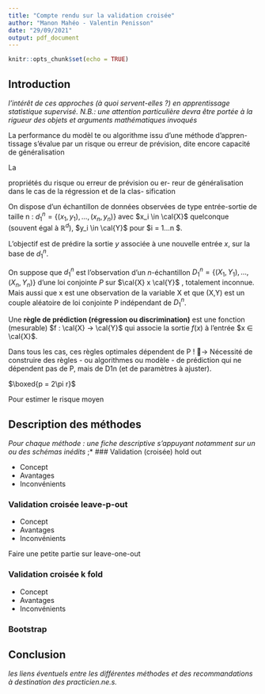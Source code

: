 ```yaml
---
title: "Compte rendu sur la validation croisée"
author: "Manon Mahéo - Valentin Penisson"
date: "29/09/2021"
output: pdf_document
---
```


```r
knitr::opts_chunk$set(echo = TRUE)
```

## Introduction 

*l'intérêt de ces approches (à quoi servent-elles ?) en apprentissage statistique supervisé. N.B.: une attention particulière devra être portée à la rigueur des objets et arguments mathématiques invoqués*

La performance du modèl te ou algorithme issu d’une méthode d’appren- tissage s’évalue par un risque ou erreur de prévision, dite encore capacité de généralisation 

La 





propriétés du risque ou erreur de prévision ou er- reur de généralisation dans le cas de la régression et de la clas- sification

On dispose d'un échantillon de données observées de type entrée-sortie de taille n : $d^n_1 = \left\{(x_1,y_1),...,(x_n,y_n)\right\}$ avec $x_i \in \cal{X}$ quelconque (souvent égal à $\mathbb{R}^d$), $y_i \in \cal{Y}$ pour $i = 1...n $.

L'objectif est de prédire la sortie $y$ associée à une nouvelle entrée $x$, sur la base de $d^n_1$. 

On suppose que $d^n_1$ est l’observation d’un $n$-échantillon $D^n_1 = \left\{(X_1,Y_1),...,(X_n,Y_n)\right\}$ d’une loi conjointe $P$ sur $\cal{X} x \cal{Y}$ , totalement inconnue. Mais aussi que x est une observation de la variable X et que (X,Y) est un couple aléatoire de loi conjointe P indépendant de $D^n_1$.

Une **règle de prédiction (régression ou discrimination)** est une fonction (mesurable) $f : \cal{X} → \cal{Y}$ qui associe la sortie $f(x)$ à l’entrée $x ∈ \cal{X}$.



Dans tous les cas, ces règles optimales dépendent de P !
􏰣→ Nécessité de construire des règles - ou algorithmes ou modèle - de prédiction qui ne dépendent pas de P, mais de D1n (et de paramètres à ajuster).

$\boxed{p = 2\pi r}$


Pour estimer le risque moyen 


## Description des méthodes 

*Pour chaque méthode : une fiche descriptive s'appuyant notamment sur un ou des schémas inédits* ;*
### Validation (croisée) hold out

- Concept
- Avantages
- Inconvénients


### Validation croisée leave-p-out

- Concept
- Avantages
- Inconvénients

Faire une petite partie sur leave-one-out

### Validation croisée k fold

- Concept
- Avantages
- Inconvénients

### Bootstrap

## Conclusion
*les liens éventuels entre les différentes méthodes et des recommandations à destination des practicien.ne.s.*


